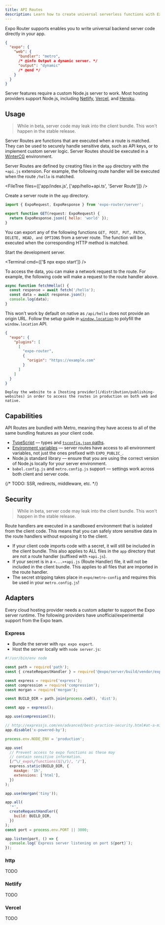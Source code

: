 ```yaml
---
title: API Routes
description: Learn how to create universal serverless functions with Expo Router.
---
```



Expo Router supports enables you to write universal backend server code directly in your app.

```json app.json
{
  "expo": {
    "web": {
      "bundler": "metro",
      /* @info Output a dynamic server. */
      "output": "dynamic"
      /* @end */
    }
  }
}
```

Server features require a custom Node.js server to work. Most hosting providers support Node.js, including [Netlify](https://netlify.com), [Vercel](https://vercel.com), and [Heroku](https://heroku.com).

## Usage

> While in beta, server code may leak into the client bundle. This won't happen in the stable release.

Server Routes are functions that are executed when a route is matched. They can be used to securely handle sensitive data, such as API keys, or to implement custom server logic. Server Routes should be executed in a [WinterCG](https://wintercg.org/) environment.

Server Routes are defined by creating files in the `app` directory with the `+api.js` extension. For example, the following route handler will be executed when the route `/hello` is matched.

<FileTree files={['app/index.js', ['app/hello+api.ts', 'Server Route']]} />

<Step label="1">

Create a server route in the `app` directory.

```js app/hello+api.ts
import { ExpoRequest, ExpoResponse } from 'expo-router/server';

export function GET(request: ExpoRequest) {
  return ExpoResponse.json({ hello: 'world' });
}
```

You can export any of the following functions `GET, POST, PUT, PATCH, DELETE, HEAD, and OPTIONS` from a server route. The function will be executed when the corresponding HTTP method is matched.

</Step>

<Step label="2">

Start the development server.

<Terminal cmd={['$ npx expo start']} />

</Step>

<Step label="3">

To access the data, you can make a network request to the route. For example, the following code will make a request to the route handler above.

```js
async function fetchHello() {
  const response = await fetch('/hello');
  const data = await response.json();
  console.log(data);
}
```

This won't work by default on native as `/api/hello` does not provide an origin URL. Follow the setup guide in [`window.location`](/docs/lab/runtime-location) to polyfill the `window.location` API.

```json app.json
{
  "expo": {
    "plugins": [
      [
        "expo-router",
        {
          "origin": "https://example.com"
        }
      ]
    ]
  }
}
```

</Step>

<Step label="4">

    Deploy the website to a [hosting provider](/distribution/publishing-websites) in order to access the routes in production on both web and native.

</Step>

## Capabilities

API Routes are bundled with Metro, meaning they have access to all of the same bundling features as your client code.

- [TypeScript](/guides/typescript) –– types and [`tsconfig.json` paths](/guides/typescript#path-aliases).
- [Environment variables](/guides/environment-variables) –– server routes have access to all environment variables, not just the ones prefixed with `EXPO_PUBLIC_`.
- Node.js standard library –– ensure that you are using the correct version of Node.js locally for your server environment.
- `babel.config.js` and `metro.config.js` support –– settings work across both client and server code.

{/* TODO: SSR, redirects, middleware, etc. */}

## Security

> While in beta, server code may leak into the client bundle. This won't happen in the stable release.

Route handlers are executed in a sandboxed environment that is isolated from the client code. This means that you can safely store sensitive data in the route handlers without exposing it to the client.

- If your client code imports code with a secret, it will still be included in the client bundle. This also applies to ALL files in the `app` directory that are not a route handler (suffixed with `+api.js`).
- If your secret is in a `<...>+api.js` (Route Handler) file, it will not be included in the client bundle. This applies to all files that are imported in the route handler.
- The secret stripping takes place in `expo/metro-config` and requires this be used in your `metro.config.js`!

## Adapters

Every cloud hosting provider needs a custom adapter to support the Expo server runtime. The following providers have unofficial/experimental support from the Expo team.

### Express

- Bundle the server with `npx expo export`.
- Host the server locally with `node server.js`:

```js server.js
#!/usr/bin/env node

const path = require('path');
const { createRequestHandler } = require('@expo/server/build/vendor/express');

const express = require('express');
const compression = require('compression');
const morgan = require('morgan');

const BUILD_DIR = path.join(process.cwd(), 'dist');

const app = express();

app.use(compression());

// http://expressjs.com/en/advanced/best-practice-security.html#at-a-minimum-disable-x-powered-by-header
app.disable('x-powered-by');

process.env.NODE_ENV = 'production';

app.use(
  // Prevent access to expo functions as these may
  // contain sensitive information.
  [/^\/_expo\/functions($|\/)/, '/'],
  express.static(BUILD_DIR, {
    maxAge: '1h',
    extensions: ['html'],
  })
);

app.use(morgan('tiny'));

app.all(
  '*',
  createRequestHandler({
    build: BUILD_DIR,
  })
);
const port = process.env.PORT || 3000;

app.listen(port, () => {
  console.log(`Express server listening on port ${port}`);
});
```

### http

TODO

### Netlify

TODO

### Vercel

TODO
